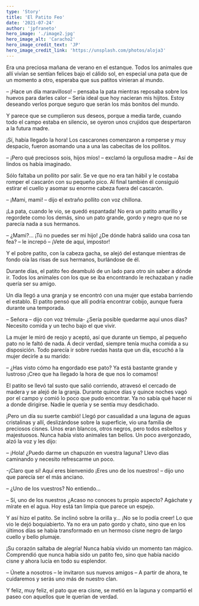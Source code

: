 ```yaml
---
type: 'Story'
title: 'El Patito Feo'
date: '2021-07-24'
author: 'jpfraneto'
hero_image: './image2.jpg'
hero_image_alt: 'Caracho2'
hero_image_credit_text: 'JP'
hero_image_credit_link: 'https://unsplash.com/photos/aloja3'
---
```


Era una preciosa mañana de verano en el estanque. Todos los animales que allí vivían se sentían felices bajo el cálido sol, en especial una pata que de un momento a otro, esperaba que sus patitos vinieran al mundo.

– ¡Hace un día maravilloso! – pensaba la pata mientras reposaba sobre los huevos para darles calor – Sería ideal que hoy nacieran mis hijitos. Estoy deseando verlos porque seguro que serán los más bonitos del mundo.

Y parece que se cumplieron sus deseos, porque a media tarde, cuando todo el campo estaba en silencio, se oyeron unos crujidos que despertaron a la futura madre.

¡Sí, había llegado la hora! Los cascarones comenzaron a romperse y muy despacio, fueron asomando una a una las cabecitas de los pollitos.

– ¡Pero qué preciosos sois, hijos míos! – exclamó la orgullosa madre – Así de lindos os había imaginado.

Sólo faltaba un pollito por salir. Se ve que no era tan hábil y le costaba romper el cascarón con su pequeño pico. Al final también él consiguió estirar el cuello y asomar su enorme cabeza fuera del cascarón.

– ¡Mami, mami! – dijo el extraño pollito con voz chillona.

¡La pata, cuando le vio, se quedó espantada! No era un patito amarillo y regordete como los demás, sino un pato grande, gordo y negro que no se parecía nada a sus hermanos.

– ¿Mami?… ¡Tú no puedes ser mi hijo! ¿De dónde habrá salido una cosa tan fea? – le increpó – ¡Vete de aquí, impostor!

Y el pobre patito, con la cabeza gacha, se alejó del estanque mientras de fondo oía las risas de sus hermanos, burlándose de él.

Durante días, el patito feo deambuló de un lado para otro sin saber a dónde ir. Todos los animales con los que se iba encontrando le rechazaban y nadie quería ser su amigo.

Un día llegó a una granja y se encontró con una mujer que estaba barriendo el establo. El patito pensó que allí podría encontrar cobijo, aunque fuera durante una temporada.

– Señora – dijo con voz trémula- ¿Sería posible quedarme aquí unos días? Necesito comida y un techo bajo el que vivir.

La mujer le miró de reojo y aceptó, así que durante un tiempo, al pequeño pato no le faltó de nada. A decir verdad, siempre tenía mucha comida a su disposición. Todo parecía ir sobre ruedas hasta que un día, escuchó a la mujer decirle a su marido:

– ¿Has visto cómo ha engordado ese pato? Ya está bastante grande y lustroso ¡Creo que ha llegado la hora de que nos lo comamos!

El patito se llevó tal susto que salió corriendo, atravesó el cercado de madera y se alejó de la granja. Durante quince días y quince noches vagó por el campo y comió lo poco que pudo encontrar. Ya no sabía qué hacer ni a donde dirigirse. Nadie le quería y se sentía muy desdichado.

¡Pero un día su suerte cambió! Llegó por casualidad a una laguna de aguas cristalinas y allí, deslizándose sobre la superficie, vio una familia de preciosos cisnes. Unos eran blancos, otros negros, pero todos esbeltos y majestuosos. Nunca había visto animales tan bellos. Un poco avergonzado, alzó la voz y les dijo:

– ¡Hola! ¿Puedo darme un chapuzón en vuestra laguna? Llevo días caminando y necesito refrescarme un poco.

-¡Claro que sí! Aquí eres bienvenido ¡Eres uno de los nuestros! – dijo uno que parecía ser el más anciano.

– ¿Uno de los vuestros? No entiendo…

– Sí, uno de los nuestros ¿Acaso no conoces tu propio aspecto? Agáchate y mírate en el agua. Hoy está tan limpia que parece un espejo.

Y así hizo el patito. Se inclinó sobre la orilla y… ¡No se lo podía creer! Lo que vio le dejó boquiabierto. Ya no era un pato gordo y chato, sino que en los últimos días se había transformado en un hermoso cisne negro de largo cuello y bello plumaje.

¡Su corazón saltaba de alegría! Nunca había vivido un momento tan mágico. Comprendió que nunca había sido un patito feo, sino que había nacido cisne y ahora lucía en todo su esplendor.

– Únete a nosotros – le invitaron sus nuevos amigos – A partir de ahora, te cuidaremos y serás uno más de nuestro clan.

Y feliz, muy feliz, el pato que era cisne, se metió en la laguna y compartió el paseo con aquellos que le querían de verdad.
